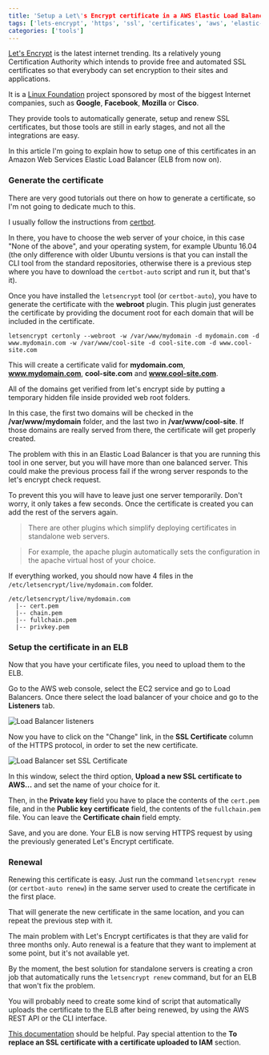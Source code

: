 ```yaml
---
title: 'Setup a Let\'s Encrypt certificate in a AWS Elastic Load Balancer'
tags: ['lets-encrypt', 'https', 'ssl', 'certificates', 'aws', 'elastic-load-balancer']
categories: ['tools']
---
```


[Let's Encrypt](https://letsencrypt.org/) is the latest internet trending. Its a relatively young Certification Authority which intends to provide free and automated SSL certificates so that everybody can set encryption to their sites and applications.

It is a [Linux Foundation](https://www.linuxfoundation.org/) project sponsored by most of the biggest Internet companies, such as **Google**, **Facebook**, **Mozilla** or **Cisco**.

They provide tools to automatically generate, setup and renew SSL certificates, but those tools are still in early stages, and not all the integrations are easy.

In this article I'm going to explain how to setup one of this certificates in an Amazon Web Services Elastic Load Balancer (ELB from now on).

### Generate the certificate

There are very good tutorials out there on how to generate a certificate, so I'm not going to dedicate much to this.

I usually follow the instructions from [certbot](https://certbot.eff.org/).

In there, you have to choose the web server of your choice, in this case "None of the above", and your operating system, for example Ubuntu 16.04 (the only difference with older Ubuntu versions is that you can install the CLI tool from the standard repositories, otherwise there is a previous step where you have to download the `certbot-auto` script and run it, but that's it).

Once you have installed the `letsencrypt` tool (or `certbot-auto`), you have to generate the certificate with the **webroot** plugin. This plugin just generates the certificate by providing the document root for each domain that will be included in the certificate.

```
letsencrypt certonly --webroot -w /var/www/mydomain -d mydomain.com -d www.mydomain.com -w /var/www/cool-site -d cool-site.com -d www.cool-site.com
```

This will create a certificate valid for **mydomain.com**, **www.mydomain.com**, **cool-site.com** and **www.cool-site.com**.

All of the domains get verified from let's encrypt side by putting a temporary hidden file inside provided web root folders.

In this case, the first two domains will be checked in the **/var/www/mydomain** folder, and the last two in **/var/www/cool-site**. If those domains are really served from there, the certificate will get properly created.

The problem with this in an Elastic Load Balancer is that you are running this tool in one server, but you will have more than one balanced server. This could make the previous process fail if the wrong server responds to the let's encrypt check request.

To prevent this you will have to leave just one server temporarily. Don't worry, it only takes a few seconds. Once the certificate is created you can add the rest of the servers again.

> There are other plugins which simplify deploying certificates in standalone web servers.

> For example, the apache plugin automatically sets the configuration in the apache virtual host of your choice.

If everything worked, you should now have 4 files in the `/etc/letsencrypt/live/mydomain.com` folder.

```
/etc/letsencrypt/live/mydomain.com
  |-- cert.pem
  |-- chain.pem
  |-- fullchain.pem
  |-- privkey.pem
```

### Setup the certificate in an ELB

Now that you have your certificate files, you need to upload them to the ELB.

Go to the AWS web console, select the EC2 service and go to Load Balancers. Once there select the load balancer of your choice and go to the **Listeners** tab.

![Load Balancer listeners](/assets/img/load-balancers-listeners.png)

Now you have to click on the "Change" link, in the **SSL Certificate** column of the HTTPS protocol, in order to set the new certificate.

![Load Balancer set SSL Certificate](/assets/img/load-balancers-set-certificate.png)

In this window, select the third option, **Upload a new SSL certificate to AWS...** and set the name of your choice for it.

Then, in the **Private key** field you have to place the contents of the `cert.pem` file, and in the **Public key certificate** field, the contents of the `fullchain.pem` file. You can leave the **Certificate chain** field empty.

Save, and you are done. Your ELB is now serving HTTPS request by using the previously generated Let's Encrypt certificate.

### Renewal

Renewing this certificate is easy. Just run the command `letsencrypt renew` (or `certbot-auto renew`) in the same server used to create the certificate in the first place.

That will generate the new certificate in the same location, and you can repeat the previous step with it.

The main problem with Let's Encrypt certificates is that they are valid for three months only. Auto renewal is a feature that they want to implement at some point, but it's not available yet.

By the moment, the best solution for standalone servers is creating a cron job that automatically runs the `letsencrypt renew` command, but for an ELB that won't fix the problem.

You will probably need to create some kind of script that automatically uploads the certificate to the ELB after being renewed, by using the AWS REST API or the CLI interface.

[This documentation](http://docs.aws.amazon.com/elasticloadbalancing/latest/classic/elb-update-ssl-cert.html#us-update-lb-SSLcert-cli) should be helpful. Pay special attention to the **To replace an SSL certificate with a certificate uploaded to IAM** section.
